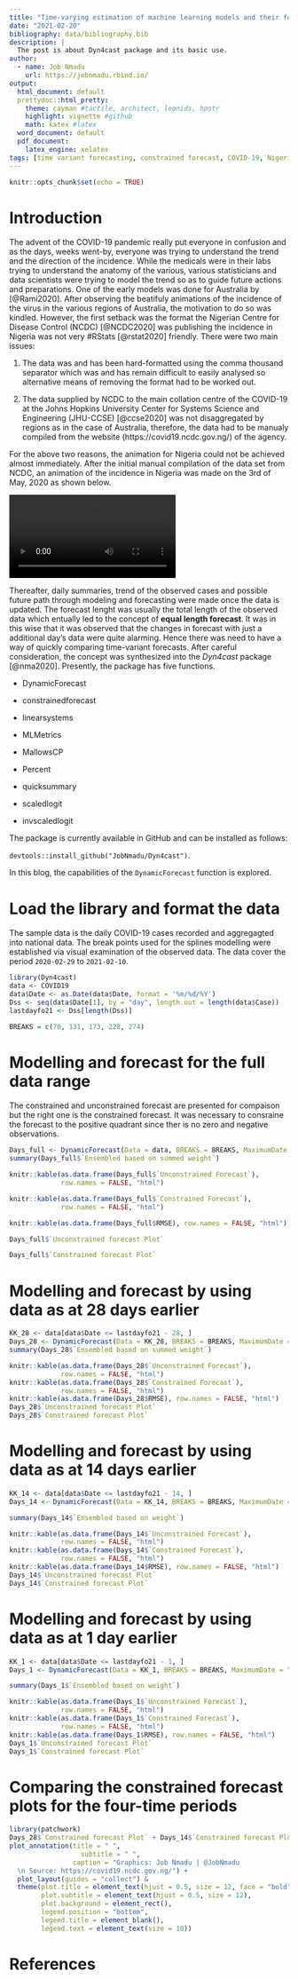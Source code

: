 ```yaml
---
title: "Time-varying estimation of machine learning models and their forecasts"
date: "2021-02-20"
bibliography: data/bibliography.bib
description: |
  The post is about Dyn4cast package and its basic use.
author:
  - name: Job Nmadu
    url: https://jobnmadu.rbind.io/
output:
  html_document: default
  prettydoc::html_pretty:
    theme: cayman #tactile, architect, leonids, hpstr
    highlight: vignette #github
    math: katex #latex
  word_document: default
  pdf_document: 
    latex_engine: xelatex
tags: [time variant forecasting, constrained forecast, COVID-19, Nigeria]
---
```


```r
knitr::opts_chunk$set(echo = TRUE)
```

# Introduction

The advent of the COVID-19 pandemic really put everyone in confusion and as the days, weeks went-by, everyone was trying to understand the trend and the direction of the incidence. While the medicals were in their labs trying to understand the anatomy of the various, various statisticians and data scientists were trying to model the trend so as to guide future actions and preparations. One of the early models was done for Australia by [@Rami2020]. After observing the beatifuly animations of the incidence of the virus in the various regions of Australia, the motivation to do so was kindled. However, the first setback was the format the Nigerian Centre for Disease Control (NCDC) [@NCDC2020] was publishing the incidence in Nigeria was not very #RStats [@rstat2020] friendly. There were two main issues:

1. The data was and has been hard-formatted using the comma thousand separator which was and has remain difficult to easily analysed so alternative means of removing the format had to be worked out.

2. The data supplied by NCDC to the main collation centre of the COVID-19 at the Johns Hopkins University Center for Systems Science and Engineering (JHU-CCSE) [@ccse2020] was not disaggregated by regions as in the case of Australia, therefore, the data had to be manualy compiled from the website (https://covid19.ncdc.gov.ng/) of the agency.

For the above two reasons, the animation for Nigeria could not be achieved almost immediately. After the initial manual compilation of the data set from NCDC, an animation of the incidence in Nigeria was made on the 3rd of May, 2020 as shown below.

![](data/may012020.mp4)

Thereafter, daily summaries, trend of the observed cases and possible future path through modeling and forecasting were made once the data is updated. The forecast lenght was usually the total length of the observed data which entually led to the concept of **equal length forecast**. It was in this wise that it was observed that the changes in forecast with just a additional day's data were quite alarming. Hence there was need to have a way of quickly comparing time-variant forecasts. After careful consideration, the concept was synthesized into the _Dyn4cast_ package [@nma2020]. Presently, the package has five functions.

* DynamicForecast

* constrainedforecast  

* linearsystems 

* MLMetrics  

* MallowsCP  

* Percent

* quicksummary

* scaledlogit

* invscaledlogit

The package is currently available in GitHub and can be installed as follows:

`devtools::install_github("JobNmadu/Dyn4cast")`.

In this blog, the capabilities of the `DynamicForecast` function is explored.

# Load the library and format the data

The sample data is the daily COVID-19 cases recorded and aggregagted into national data. The break points used for the splines modelling were established via visual examination of the observed data. The data cover the period `2020-02-29` to `2021-02-10`.

```r

library(Dyn4cast)
data <- COVID19
data$Date <- as.Date(data$Date, format = '%m/%d/%Y')
Dss <- seq(data$Date[1], by = "day", length.out = length(data$Case))
lastdayfo21 <- Dss[length(Dss)]

BREAKS = c(70, 131, 173, 228, 274)
```

# Modelling and forecast for the full data range

The constrained and unconstrained forecast are presented for compaison but the right one is the constrained forecast. It was necessary to consraine the forecast to the positive quadrant since ther is no zero and negative observations.

```r
Days_full <- DynamicForecast(Data = data, BREAKS = BREAKS, MaximumDate = "2021-02-10", Trend = "Day", Length = 0, Type = "Integer")
summary(Days_full$`Ensembled based on summed weight`)
```


```r
knitr::kable(as.data.frame(Days_full$`Unconstrained Forecast`),
             row.names = FALSE, "html")
```


```r
knitr::kable(as.data.frame(Days_full$`Constrained Forecast`),
             row.names = FALSE, "html")
```


```r
knitr::kable(as.data.frame(Days_full$RMSE), row.names = FALSE, "html")
```


```r
Days_full$`Unconstrained forecast Plot`
```


```r
Days_full$`Constrained forecast Plot`
```

# Modelling and forecast by using data as at 28 days earlier

```r
KK_28 <- data[data$Date <= lastdayfo21 - 28, ]
Days_28 <- DynamicForecast(Data = KK_28, BREAKS = BREAKS, MaximumDate = "2021-02-10", Trend = "Day", Length = 0, Type = "Integer")
summary(Days_28$`Ensembled based on summed weight`)

knitr::kable(as.data.frame(Days_28$`Unconstrained Forecast`),
             row.names = FALSE, "html")
knitr::kable(as.data.frame(Days_28$`Constrained Forecast`),
             row.names = FALSE, "html")
knitr::kable(as.data.frame(Days_28$RMSE), row.names = FALSE, "html")
Days_28$`Unconstrained forecast Plot`
Days_28$`Constrained forecast Plot`
```

# Modelling and forecast by using data as at 14 days earlier

```r
KK_14 <- data[data$Date <= lastdayfo21 - 14, ]
Days_14 <- DynamicForecast(Data = KK_14, BREAKS = BREAKS, MaximumDate = "2021-02-10", Trend = "Day", Length = 0, Type = "Integer")

summary(Days_14$`Ensembled based on weight`)

knitr::kable(as.data.frame(Days_14$`Unconstrained Forecast`),
             row.names = FALSE, "html")
knitr::kable(as.data.frame(Days_14$`Constrained Forecast`),
             row.names = FALSE, "html")
knitr::kable(as.data.frame(Days_14$RMSE), row.names = FALSE, "html")
Days_14$`Unconstrained forecast Plot`
Days_14$`Constrained forecast Plot`
```

# Modelling and forecast by using data as at 1 day earlier

```r
KK_1 <- data[data$Date <= lastdayfo21 - 1, ]
Days_1 <- DynamicForecast(Data = KK_1, BREAKS = BREAKS, MaximumDate = "2021-02-10", Trend = "Day", Length = 0, Type = "Integer")

summary(Days_1$`Ensembled based on weight`)

knitr::kable(as.data.frame(Days_1$`Unconstrained Forecast`),
             row.names = FALSE, "html")
knitr::kable(as.data.frame(Days_1$`Constrained Forecast`),
             row.names = FALSE, "html")
knitr::kable(as.data.frame(Days_1$RMSE), row.names = FALSE, "html")
Days_1$`Unconstrained forecast Plot`
Days_1$`Constrained forecast Plot`
```

# Comparing the constrained forecast plots for the four-time periods

```r


library(patchwork)
Days_28$`Constrained forecast Plot` + Days_14$`Constrained forecast Plot` + Days_1$`Constrained forecast Plot` + Days_full$`Constrained forecast Plot` +  plot_annotation() +
plot_annotation(title = " ",
                  subtitle = " ",
                caption = "Graphics: Job Nmadu | @JobNmadu
  \n Source: https://covid19.ncdc.gov.ng/") +
  plot_layout(guides = "collect") &
  theme(plot.title = element_text(hjust = 0.5, size = 12, face = "bold"),
        plot.subtitle = element_text(hjust = 0.5, size = 12),
        plot.background = element_rect(),
        legend.position = "bottom",
        legend.title = element_blank(),
        legend.text = element_text(size = 10))

```


# References

